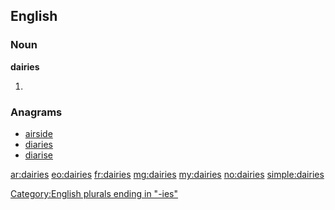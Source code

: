 ==English==

===Noun===
'''dairies'''

# {{plural of|[[dairy]]}}

===Anagrams===
* [[airside#English|airside]]
* [[diaries#English|diaries]]
* [[diarise#English|diarise]]

[[Category:English plurals ending in "-ies"]]

[[ar:dairies]]
[[eo:dairies]]
[[fr:dairies]]
[[mg:dairies]]
[[my:dairies]]
[[no:dairies]]
[[simple:dairies]]